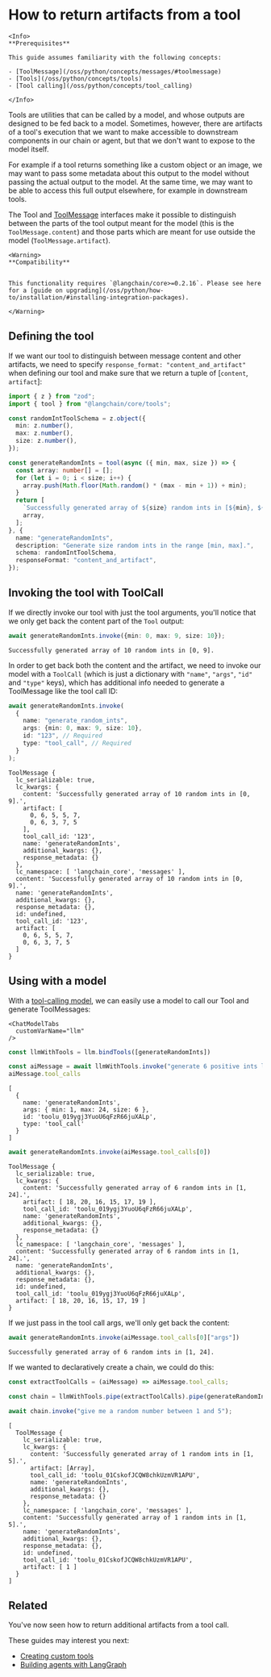 # How to return artifacts from a tool

```{=mdx}
<Info>
**Prerequisites**

This guide assumes familiarity with the following concepts:

- [ToolMessage](/oss/python/concepts/messages/#toolmessage)
- [Tools](/oss/python/concepts/tools)
- [Tool calling](/oss/python/concepts/tool_calling)

</Info>
```
Tools are utilities that can be called by a model, and whose outputs are designed to be fed back to a model. Sometimes, however, there are artifacts of a tool's execution that we want to make accessible to downstream components in our chain or agent, but that we don't want to expose to the model itself.

For example if a tool returns something like a custom object or an image, we may want to pass some metadata about this output to the model without passing the actual output to the model. At the same time, we may want to be able to access this full output elsewhere, for example in downstream tools.

The Tool and [ToolMessage](https://api.js.langchain.com/classes/langchain_core.messages_tool.ToolMessage.html) interfaces make it possible to distinguish between the parts of the tool output meant for the model (this is the `ToolMessage.content`) and those parts which are meant for use outside the model (`ToolMessage.artifact`).

```{=mdx}
<Warning>
**Compatibility**


This functionality requires `@langchain/core>=0.2.16`. Please see here for a [guide on upgrading](/oss/python/how-to/installation/#installing-integration-packages).

</Warning>
```
## Defining the tool

If we want our tool to distinguish between message content and other artifacts, we need to specify `response_format: "content_and_artifact"` when defining our tool and make sure that we return a tuple of [`content`, `artifact`]:


```typescript
import { z } from "zod";
import { tool } from "@langchain/core/tools";

const randomIntToolSchema = z.object({
  min: z.number(),
  max: z.number(),
  size: z.number(),
});

const generateRandomInts = tool(async ({ min, max, size }) => {
  const array: number[] = [];
  for (let i = 0; i < size; i++) {
    array.push(Math.floor(Math.random() * (max - min + 1)) + min);
  }
  return [
    `Successfully generated array of ${size} random ints in [${min}, ${max}].`,
    array,
  ];
}, {
  name: "generateRandomInts",
  description: "Generate size random ints in the range [min, max].",
  schema: randomIntToolSchema,
  responseFormat: "content_and_artifact",
});
```
## Invoking the tool with ToolCall

If we directly invoke our tool with just the tool arguments, you'll notice that we only get back the content part of the `Tool` output:


```typescript
await generateRandomInts.invoke({min: 0, max: 9, size: 10});
```
```output
Successfully generated array of 10 random ints in [0, 9].
```
In order to get back both the content and the artifact, we need to invoke our model with a `ToolCall` (which is just a dictionary with `"name"`, `"args"`, `"id"` and `"type"` keys), which has additional info needed to generate a ToolMessage like the tool call ID:


```typescript
await generateRandomInts.invoke(
  {
    name: "generate_random_ints",
    args: {min: 0, max: 9, size: 10},
    id: "123", // Required
    type: "tool_call", // Required
  }
);
```
```output
ToolMessage {
  lc_serializable: true,
  lc_kwargs: {
    content: 'Successfully generated array of 10 random ints in [0, 9].',
    artifact: [
      0, 6, 5, 5, 7,
      0, 6, 3, 7, 5
    ],
    tool_call_id: '123',
    name: 'generateRandomInts',
    additional_kwargs: {},
    response_metadata: {}
  },
  lc_namespace: [ 'langchain_core', 'messages' ],
  content: 'Successfully generated array of 10 random ints in [0, 9].',
  name: 'generateRandomInts',
  additional_kwargs: {},
  response_metadata: {},
  id: undefined,
  tool_call_id: '123',
  artifact: [
    0, 6, 5, 5, 7,
    0, 6, 3, 7, 5
  ]
}
```
## Using with a model

With a [tool-calling model](/oss/python/how-to/tool_calling/), we can easily use a model to call our Tool and generate ToolMessages:

```{=mdx}
<ChatModelTabs
  customVarName="llm"
/>
```
```typescript
const llmWithTools = llm.bindTools([generateRandomInts])

const aiMessage = await llmWithTools.invoke("generate 6 positive ints less than 25")
aiMessage.tool_calls
```
```output
[
  {
    name: 'generateRandomInts',
    args: { min: 1, max: 24, size: 6 },
    id: 'toolu_019ygj3YuoU6qFzR66juXALp',
    type: 'tool_call'
  }
]
```

```typescript
await generateRandomInts.invoke(aiMessage.tool_calls[0])
```
```output
ToolMessage {
  lc_serializable: true,
  lc_kwargs: {
    content: 'Successfully generated array of 6 random ints in [1, 24].',
    artifact: [ 18, 20, 16, 15, 17, 19 ],
    tool_call_id: 'toolu_019ygj3YuoU6qFzR66juXALp',
    name: 'generateRandomInts',
    additional_kwargs: {},
    response_metadata: {}
  },
  lc_namespace: [ 'langchain_core', 'messages' ],
  content: 'Successfully generated array of 6 random ints in [1, 24].',
  name: 'generateRandomInts',
  additional_kwargs: {},
  response_metadata: {},
  id: undefined,
  tool_call_id: 'toolu_019ygj3YuoU6qFzR66juXALp',
  artifact: [ 18, 20, 16, 15, 17, 19 ]
}
```
If we just pass in the tool call args, we'll only get back the content:


```typescript
await generateRandomInts.invoke(aiMessage.tool_calls[0]["args"])
```
```output
Successfully generated array of 6 random ints in [1, 24].
```
If we wanted to declaratively create a chain, we could do this:


```typescript
const extractToolCalls = (aiMessage) => aiMessage.tool_calls;

const chain = llmWithTools.pipe(extractToolCalls).pipe(generateRandomInts.map());

await chain.invoke("give me a random number between 1 and 5");
```
```output
[
  ToolMessage {
    lc_serializable: true,
    lc_kwargs: {
      content: 'Successfully generated array of 1 random ints in [1, 5].',
      artifact: [Array],
      tool_call_id: 'toolu_01CskofJCQW8chkUzmVR1APU',
      name: 'generateRandomInts',
      additional_kwargs: {},
      response_metadata: {}
    },
    lc_namespace: [ 'langchain_core', 'messages' ],
    content: 'Successfully generated array of 1 random ints in [1, 5].',
    name: 'generateRandomInts',
    additional_kwargs: {},
    response_metadata: {},
    id: undefined,
    tool_call_id: 'toolu_01CskofJCQW8chkUzmVR1APU',
    artifact: [ 1 ]
  }
]
```
## Related

You've now seen how to return additional artifacts from a tool call.

These guides may interest you next:

- [Creating custom tools](/oss/python/how-to/custom_tools)
- [Building agents with LangGraph](https://langchain-ai.github.io/langgraphjs/)
